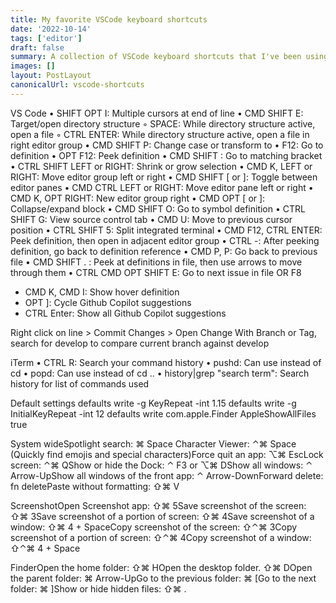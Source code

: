 ```yaml
---
title: My favorite VSCode keyboard shortcuts
date: '2022-10-14'
tags: ['editor']
draft: false
summary: A collection of VSCode keyboard shortcuts that I've been using over the past two years.
images: []
layout: PostLayout
canonicalUrl: vscode-shortcuts
---
```


VS Code
• SHIFT OPT I: Multiple cursors at end of line
• CMD SHIFT E: Target/open directory structure
◦ SPACE: While directory structure active, open a file
◦ CTRL ENTER: While directory structure active, open a file in right editor group
• CMD SHIFT P: Change case or transform to
• F12: Go to definition
• OPT F12: Peek definition
• CMD SHIFT \: Go to matching bracket
• CTRL SHIFT LEFT or RIGHT: Shrink or grow selection
• CMD K, LEFT or RIGHT: Move editor group left or right
• CMD SHIFT [ or ]: Toggle between editor panes
• CMD CTRL LEFT or RIGHT: Move editor pane left or right
• CMD K, OPT RIGHT: New editor group right
• CMD OPT [ or ]: Collapse/expand block
• CMD SHIFT O: Go to symbol definition
• CTRL SHIFT G: View source control tab
• CMD U: Move to previous cursor position
• CTRL SHIFT 5: Split integrated terminal
• CMD F12, CTRL ENTER: Peek definition, then open in adjacent editor group
• CTRL -: After peeking definition, go back to definition reference
• CMD P, P: Go back to previous file
• CMD SHIFT . : Peek at definitions in file, then use arrows to move through them
• CTRL CMD OPT SHIFT E: Go to next issue in file OR F8

- CMD K, CMD I: Show hover definition
- OPT ]: Cycle Github Copilot suggestions
- CTRL Enter: Show all Github Copilot suggestions

Right click on line > Commit Changes > Open Change With Branch or Tag, search for develop to compare current branch against develop

iTerm
• CTRL R: Search your command history
• pushd: Can use instead of cd
• popd: Can use instead of cd ..
• history|grep "search term": Search history for list of commands used

Default settings
defaults write -g KeyRepeat -int 1.15
defaults write -g InitialKeyRepeat -int 12
defaults write com.apple.Finder AppleShowAllFiles true

System wideSpotlight search: ⌘ Space Character Viewer: ⌃⌘ Space (Quickly find emojis and special characters)Force quit an app: ⌥⌘ EscLock screen: ⌃⌘ QShow or hide the Dock: ⌃ F3 or ⌥⌘ DShow all windows: ⌃ Arrow-UpShow all windows of the front app: ⌃ Arrow-DownForward delete: fn deletePaste without formatting: ⇧⌘ V

ScreenshotOpen Screenshot app: ⇧⌘ 5Save screenshot of the screen: ⇧⌘ 3Save screenshot of a portion of screen: ⇧⌘ 4Save screenshot of a window: ⇧⌘ 4 + SpaceCopy screenshot of the screen: ⇧⌃⌘ 3Copy screenshot of a portion of screen: ⇧⌃⌘ 4Copy screenshot of a window: ⇧⌃⌘ 4 + Space

FinderOpen the home folder: ⇧⌘ HOpen the desktop folder. ⇧⌘ DOpen the parent folder: ⌘ Arrow-UpGo to the previous folder: ⌘ [Go to the next folder: ⌘ ]Show or hide hidden files: ⇧⌘ .

